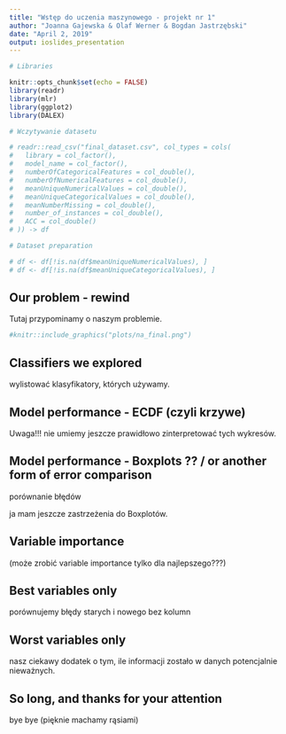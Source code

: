 ```yaml
---
title: "Wstęp do uczenia maszynowego - projekt nr 1"
author: "Joanna Gajewska & Olaf Werner & Bogdan Jastrzębski"
date: "April 2, 2019"
output: ioslides_presentation
---
```


```r
# Libraries

knitr::opts_chunk$set(echo = FALSE)
library(readr)
library(mlr)
library(ggplot2)
library(DALEX)

# Wczytywanie datasetu

# readr::read_csv("final_dataset.csv", col_types = cols(
#   library = col_factor(),
#   model_name = col_factor(),
#   numberOfCategoricalFeatures = col_double(),
#   numberOfNumericalFeatures = col_double(),
#   meanUniqueNumericalValues = col_double(),
#   meanUniqueCategoricalValues = col_double(),
#   meanNumberMissing = col_double(),
#   number_of_instances = col_double(),
#   ACC = col_double()
# )) -> df

# Dataset preparation

# df <- df[!is.na(df$meanUniqueNumericalValues), ] 
# df <- df[!is.na(df$meanUniqueCategoricalValues), ]

```

## Our problem - rewind

Tutaj przypominamy o naszym problemie.

```r
#knitr::include_graphics("plots/na_final.png")
```

## Classifiers we explored

wylistować klasyfikatory, których używamy.

## Model performance - ECDF (czyli krzywe)

Uwaga!!! nie umiemy jeszcze prawidłowo zinterpretować tych wykresów. 

## Model performance -  Boxplots ?? / or another form of error comparison

porównanie błędów

ja mam jeszcze zastrzeżenia do Boxplotów.

## Variable importance

(może zrobić variable importance tylko dla najlepszego???)

## Best variables only

porównujemy błędy starych i nowego bez kolumn

## Worst variables only

nasz ciekawy dodatek o tym, ile informacji zostało w danych potencjalnie nieważnych. 

## So long, and thanks for your attention

bye bye (pięknie machamy rąsiami)





